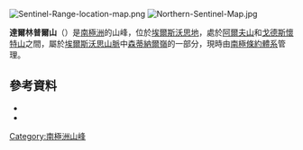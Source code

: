 [[Image:Sentinel-Range-location-map.png|thumb]]
[[Image:Northern-Sentinel-Map.jpg|thumb]]

{{coord|77|56|S|86|03|W|type:mountain|display=title}}

'''達爾林普爾山'''（{{lang-en|Mount Dalrymple}}）是[[南極洲|南極洲]]的山峰，位於[[埃爾斯沃思地|埃爾斯沃思地]]，處於[[阿爾夫山|阿爾夫山]]和[[戈德斯懷特山|戈德斯懷特山]]之間，屬於[[埃爾斯沃思山脈|埃爾斯沃思山脈]]中[[森蒂納爾嶺|森蒂納爾嶺]]的一部分，現時由[[南極條約體系|南極條約體系]]管理。

==參考資料==
*{{cite gnis|type=antarid|id=3476|name=Mount Dalrymple|accessdate=2006-09-07}}
*{{usgs-gazetteer}}

{{DEFAULTSORT:Mount Dalrymple}}
[[Category:南極洲山峰|Category:南極洲山峰]]


{{EllsworthLand-geo-stub}}